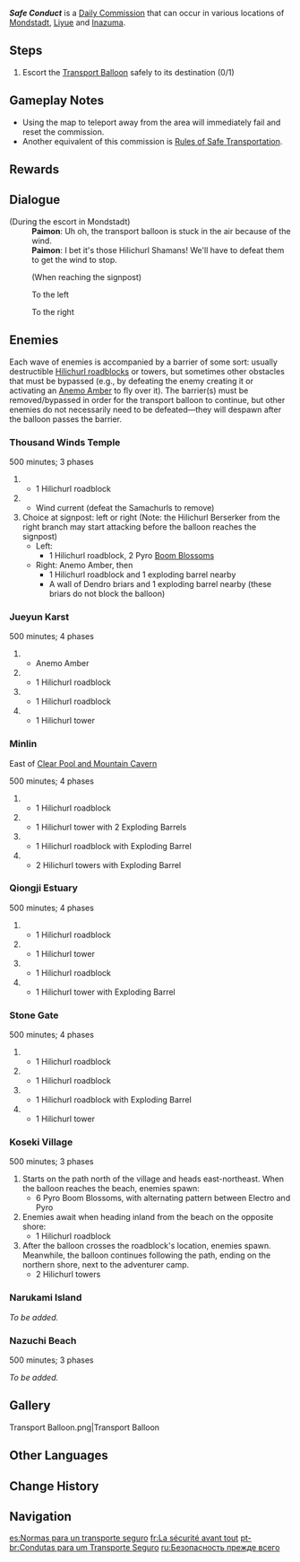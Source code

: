 {{stub|details for narukami island/nazuchi beach versions}}
{{See also|Rules of Safe Transportation}}
{{Quest Infobox
|id             = 
|type           = Commission
|image          = Commission Safe Conduct Qiongji Estuary.png
|caption        = Qiongji Estuary version
|summary        = Escort and defend the hot air balloon carrying cargo from monsters.
|startLocation  = [[Teyvat]]
|other          = 
*AR-Dependent Rewards
|characters     = Paimon; Traveler
}}
'''''Safe Conduct''''' is a [[Daily Commission]] that can occur in various locations of [[Mondstadt]], [[Liyue]] and [[Inazuma]].

==Steps==
#Escort the [[Transport Balloon]] safely to its destination (0/1)

==Gameplay Notes==
* Using the map to teleport away from the area will immediately fail and reset the commission.
* Another equivalent of this commission is [[Rules of Safe Transportation]].

==Rewards==
{{Commission Rewards|full}}

==Dialogue==
{{Quest Description|A hot air balloon carrying cargo seems to have been targeted by monsters. Stop the monsters from seizing the cargo and escort the hot air balloon safely to its destination.}}
{{dialogue start}}
;(During the escort in Mondstadt)
:'''Paimon''': Uh oh, the transport balloon is stuck in the air because of the wind.
:'''Paimon''': I bet it's those Hilichurl Shamans! We'll have to defeat them to get the wind to stop.
:;(When reaching the signpost)
:{{DIcon}} To the left
:{{DIcon}} To the right
{{Dialogue end}}

==Enemies==
Each wave of enemies is accompanied by a barrier of some sort: usually destructible [[Hilichurl Structures|Hilichurl roadblocks]] or towers, but sometimes other obstacles that must be bypassed (e.g., by defeating the enemy creating it or activating an [[Anemo Amber]] to fly over it).
The barrier(s) must be removed/bypassed in order for the transport balloon to continue, but other enemies do not necessarily need to be defeated&mdash;they will despawn after the balloon passes the barrier.

===Thousand Winds Temple===
; 5{{colon}}00 minutes; 3 phases
# {{Enemy List|Unarmed Hilichurl*2;Pyro Hilichurl Shooter}}
#*1 Hilichurl roadblock
# {{Enemy List|Anemo Samachurl*2}}
#*Wind current (defeat the Samachurls to remove)
#Choice at signpost: left or right (Note: the Hilichurl Berserker from the right branch may start attacking before the balloon reaches the signpost)
#*Left: {{Enemy List|Electro Hilichurl Shooter*2;Hilichurl Berserker*2;Pyro Abyss Mage}}
#**1 Hilichurl roadblock, 2 Pyro [[Boom Blossoms]]
#*Right: Anemo Amber, then {{Enemy List|Hilichurl Berserker*2;Pyro Hilichurl Shooter*2}}
#**1 Hilichurl roadblock and 1 exploding barrel nearby
#**A wall of Dendro briars and 1 exploding barrel nearby (these briars do not block the balloon)

===Jueyun Karst===
; 5{{colon}}00 minutes; 4 phases
# {{Enemy List|Hilichurl Shooter*2}}
#*Anemo Amber
# {{Enemy List|Hilichurl;Hilichurl Shooter*3}}
#*1 Hilichurl roadblock
# {{Enemy List|Hilichurl*2;Hilichurl Shooter*2}}
#*1 Hilichurl roadblock
# {{Enemy List|Hilichurl*3;Hilichurl Shooter}}
#*1 Hilichurl tower

===Minlin===
East of [[Clear Pool and Mountain Cavern]]

; 5{{colon}}00 minutes; 4 phases
# {{Enemy List|Hilichurl Shooter*2}}
#*1 Hilichurl roadblock
# {{Enemy List|Hilichurl*2}}
#*1 Hilichurl tower with 2 Exploding Barrels
# {{Enemy List|Hilichurl*2;Hilichurl Shooter*2}}
#*1 Hilichurl roadblock with Exploding Barrel
# {{Enemy List|Hilichurl Fighter*4}}
#*2 Hilichurl towers with Exploding Barrel

===Qiongji Estuary===
; 5{{colon}}00 minutes; 4 phases
# {{Enemy List|Hilichurl Fighter*2;Hilichurl Shooter}}
#*1 Hilichurl roadblock
# {{Enemy List|Hilichurl Fighter*3}}
#*1 Hilichurl tower
# {{Enemy List|Hilichurl Fighter*2;Blazing Axe Mitachurl}}
#*1 Hilichurl roadblock
# {{Enemy List|Rock Shield Hilichurl Guard*2;Rock Shieldwall Mitachurl}}
#*1 Hilichurl tower with Exploding Barrel

===Stone Gate===
; 5{{colon}}00 minutes; 4 phases
# {{Enemy List|Hilichurl Fighter;Hilichurl Shooter}}
#*1 Hilichurl roadblock
# {{Enemy List|Hilichurl Fighter*3}}
#*1 Hilichurl roadblock
# {{Enemy List|Wooden Shield Hilichurl Guard*2;Unarmed Hilichurl*2}}
#*1 Hilichurl roadblock with Exploding Barrel
# {{Enemy List|Hilichurl Fighter*2;Blazing Axe Mitachurl}}
#*1 Hilichurl tower
<!-- it seems like sometimes, enemies can fail to spawn? maybe it happens when the active character is defeated right as the balloon passes the spawning checkpoint? -->

===Koseki Village===
; 5{{colon}}00 minutes; 3 phases
# Starts on the path north of the village and heads east-northeast. When the balloon reaches the beach, enemies spawn: {{Enemy List|Treasure Hoarders: Seaman;Treasure Hoarders: Gravedigger;Treasure Hoarders: Cryo Potioneer;Treasure Hoarders: Electro Potioneer;Treasure Hoarders: Pyro Potioneer}}
#*6 Pyro Boom Blossoms, with alternating pattern between Electro and Pyro
# Enemies await when heading inland from the beach on the opposite shore: {{Enemy List|Anemo Samachurl;Pyro Hilichurl Shooter;Blazing Axe Mitachurl}}
#*1 Hilichurl roadblock
# After the balloon crosses the roadblock's location, enemies spawn. Meanwhile, the balloon continues following the path, ending on the northern shore, next to the adventurer camp. {{Enemy List|Hilichurl Berserker*2;Hilichurl Grenadier;Electro Hilichurl Grenadier;Hydro Abyss Mage}}
#*2 Hilichurl towers

===Narukami Island===
''To be added.''

===Nazuchi Beach===
; 5{{colon}}00 minutes; 3 phases
''To be added.''

==Gallery==
<gallery>
Transport Balloon.png|Transport Balloon
</gallery>

==Other Languages==
{{Other Languages
|en      = Safe Conduct
|zhs     = 安全运输法则
|zhs_rm  = Ānquán Yùnshū Fǎzé
|zht     = 安全運輸法則
|zht_rm  = Ānquán Yùnshū Fǎzé
|zh_tl   = Safe Transportation Rules
|ja      = 安全な輸送規則
|ja_rm   = Anzen na Yusou Kisoku
|ja_tl   = Safe Transportation Rules
|ko      = 안전 운송 법칙
|ko_rm   = Anjeon Unsong Beopchik
|ko_tl   = Safe Transportation Rules
|es      = Normas para un transporte seguro
|es_tl   = Rules for a Safe Transportation
|fr      = La sécurité avant tout
|fr_tl   = Safety Before Anything Else
|ru      = Безопасность прежде всего
|ru_tl   = Safety Before Anything Else
|th      = กฎการขนส่งที่ปลอดภัย
|th_rm   = 
|th_tl   = Rules of Safe Transportation
|vi      = Quy tắc vận chuyển an toàn
|vi_tl   = Safe Transportation Rules
|de      = Sichere Fahrt
|de_tl   = Save Ride
|id      = Petunjuk Keamanan
|id_tl   = Safety Instructions
|pt      = Condutas para um Transporte Seguro
|pt_tl   = 
|tr      = Taşıma Güvenliği Kuralları
|tr_tl   = 
|it      = Viaggio sicuro
|it_tl   = Safe Travel
}}

==Change History==
{{Change History|1.0}}

==Navigation==
{{Commission Navbox|Basic}}

[[es:Normas para un transporte seguro]]
[[fr:La sécurité avant tout]]
[[pt-br:Condutas para um Transporte Seguro]]
[[ru:Безопасность прежде всего]]